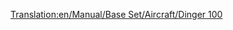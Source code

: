 [[Translation:en/Manual/Base Set/Aircraft/Dinger 100]]

{{es/Aeronaves|Nombre=Dinger 100
|Imagen=[[File:en/Fokker100.png|Dinger 100]]
|Precio=69.726 € (34.863 £)
|Velocidad=947 km/h (592 mph)
|Coste-anual=8.156 € (4,078 £)
|Diseño=1986
|Duración=20
|Capacidad=85 pasajeros y 10 sacos de correo
|
|Descripción=Avión estándar, pequeño avión, hecho para aeropuertos pequeños y de intercambio
|Vida-real=Fokker 100
}}